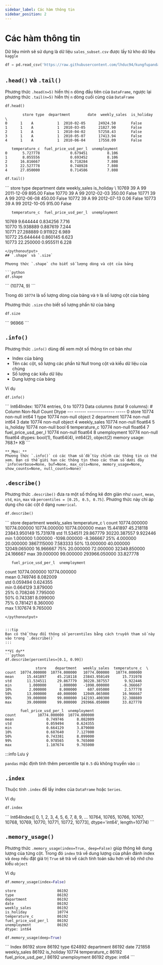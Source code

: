 ```yaml
---
sidebar_label: Các hàm thông tin
sidebar_position: 2
---
```


# Các hàm thông tin


Dữ liệu mình sẽ sử dụng là dữ liệu `sales_subset.csv` được lấy từ kho dữ liệu `kaggle`

```python
df = pd.read_csv('https://raw.githubusercontent.com/lhduc94/kungfupandas/master/data/sales_subset.csv',index_col=['Unnamed: 0'])
```

## `.head()` và `.tail()`

Phương thức `.head(n=5)` hiển thị `n` dòng đầu tiên của `DataFrame`, ngược lại phương thức `.tail(n=5)` hiển thị `n` dòng cuối cùng của `DataFrame`

```python
df.head()
```
```{.python_output}
        store type  department        date  weekly_sales  is_holiday  \
0      1    A           1  2010-02-05      24924.50       False   
1      1    A           1  2010-03-05      21827.90       False   
2      1    A           1  2010-04-02      57258.43       False   
3      1    A           1  2010-05-07      17413.94       False   
4      1    A           1  2010-06-04      17558.09       False 

   temperature_c  fuel_price_usd_per_l  unemployment  
0       5.727778              0.679451         8.106  
1       8.055556              0.693452         8.106  
2      16.816667              0.718284         7.808  
3      22.527778              0.748928         7.808  
4      27.050000              0.714586         7.808  
```
```python
df.tail()
```

<pythonoutput>
```
       store type  department        date  weekly_sales  is_holiday  \
10769     39    A          99  2011-12-09        895.00       False   
10770     39    A          99  2012-02-03        350.00       False   
10771     39    A          99  2012-06-08        450.00       False   
10772     39    A          99  2012-07-13          0.06       False   
10773     39    A          99  2012-10-05        915.00       False   

       temperature_c  fuel_price_usd_per_l  unemployment  
10769       9.644444              0.834256         7.716  
10770      15.938889              0.887619         7.244  
10771      27.288889              0.911922         6.989  
10772      25.644444              0.860145         6.623  
10773      22.250000              0.955511         6.228 

```
</pythonoutput>
## `.shape` và `.size`

Phương thức `.shape` cho biết số lượng dòng và cột của bảng

```python
df.shape
```

<pythonoutput>
```
(10774, 9)
```
</pythonoutput>

Trong dó `10774` là số lượng dòng của bảng và `9` là số lượng cột của bảng

Phương thức `.size` cho biết số lượng phần từ của bảng

```python
df.size
```

<pythonoutput>
```
96966
```
</pythonoutput>

## `.info()`

 Phương thức `.info()` dùng để xem một số thông tin cơ bản như
 
 - Index của bảng
 - Tên các cột, số lượng các phần tử Null trong cột và kiểu dữ liệu của chúng
 - Số lượng các kiểu dữ liệu
 - Dung lượng của bảng

 Ví dụ

```python
df.info()
```

<pythonoutput>
```
<class 'pandas.core.frame.DataFrame'>
Int64Index: 10774 entries, 0 to 10773
Data columns (total 9 columns):
 #   Column                Non-Null Count  Dtype  
---  ------                --------------  -----  
 0   store                 10774 non-null  int64  
 1   type                  10774 non-null  object 
 2   department            10774 non-null  int64  
 3   date                  10774 non-null  object 
 4   weekly_sales          10774 non-null  float64
 5   is_holiday            10774 non-null  bool   
 6   temperature_c         10774 non-null  float64
 7   fuel_price_usd_per_l  10774 non-null  float64
 8   unemployment          10774 non-null  float64
dtypes: bool(1), float64(4), int64(2), object(2)
memory usage: 768.1+ KB
```
</pythonoutput>

```{block2, type='rmdtip'}
**_Mẹo:_**
Phương thức `.info()` có các tham số để tùy chỉnh các thông tin có thể xem. Bạn có thể giới hạn các thông tin theo các tham số dưới đây
`info(verbose=None, buf=None, max_cols=None, memory_usage=None, show_counts=None, null_counts=None)`
``` 

## `.describe()`

Phương thức `.describe()` đưa ra một số thống kê đơn giản như `count`, `mean`, `std`, `min`, `max` và `percentiles = [0.25, 0.5, 0.75]`. Phương thức này chỉ áp dụng cho các cột ở dạng `numerical`.

```python
df.describe()
```

<pythonoutput>
```
              store    department   weekly_sales  temperature_c  \
count  10774.000000  10774.000000   10774.000000   10774.000000   
mean      15.441897     45.218118   23843.950149      15.731978   
std       11.534511     29.867779   30220.387557       9.922446   
min        1.000000      1.000000   -1098.000000      -8.366667   
25%        4.000000     20.000000    3867.115000       7.583333   
50%       13.000000     40.000000   12049.065000      16.966667   
75%       20.000000     72.000000   32349.850000      24.166667   
max       39.000000     99.000000  293966.050000      33.827778   

       fuel_price_usd_per_l  unemployment  
count          10774.000000  10774.000000  
mean               0.749746      8.082009  
std                0.059494      0.624355  
min                0.664129      3.879000  
25%                0.708246      7.795000  
50%                0.743381      8.099000  
75%                0.781421      8.360000  
max                1.107674      9.765000  
```
</pythonoutput>


:::tip
Bạn có thể thay đổi thông số percentiles bằng cách truyền tham số này vào trong `.describe()`
:::

**Ví dụ** 
```python
df.describe(percentiles=[0.1, 0.99])
```

```{.python_output}
              store    department   weekly_sales  temperature_c  \
count  10774.000000  10774.000000   10774.000000   10774.000000   
mean      15.441897     45.218118   23843.950149      15.731978   
std       11.534511     29.867779   30220.387557       9.922446   
min        1.000000      1.000000   -1098.000000      -8.366667   
10%        2.000000      8.000000     607.695000       2.577778   
50%       13.000000     40.000000   12049.065000      16.966667   
99%       39.000000     99.000000  142193.400300      32.388889   
max       39.000000     99.000000  293966.050000      33.827778   

       fuel_price_usd_per_l  unemployment  
count          10774.000000  10774.000000  
mean               0.749746      8.082009  
std                0.059494      0.624355  
min                0.664129      3.879000  
10%                0.687640      7.127000  
50%                0.743381      8.099000  
99%                0.978565      9.765000  
max                1.107674      9.765000   
``` 

:::info Lưu ý

`pandas` mặc định tính  thêm percentile tại `0.5` dù không truyền vào 
:::

## `.index`
Thuộc tính `.index` để lấy index của `DataFrame` hoặc `Series`.

Ví dụ

```python
df.index
```

<pythonoutput>
```
Int64Index([    0,     1,     2,     3,     4,     5,     6,     7,     8,
                9,
            ...
            10764, 10765, 10766, 10767, 10768, 10769, 10770, 10771, 10772,
            10773],
           dtype='int64', length=10774)
```
</pythonoutput>

## `.memory_usage()`

Phương thức `.memory_usage(index=True, deep=False)` giúp thông kê dung lượng của từng cột. Trong đó `index` trả về dung lượng của phần đánh index và `deep` nếu đặt giá trị `True` sẽ trả về cách tính toán sâu hơn về bộ nhớ cho kiểu `object`

Ví dụ

```python
df.memory_usage(index=False)
```

```{.python_output}
store                   86192
type                    86192
department              86192
date                    86192
weekly_sales            86192
is_holiday              10774
temperature_c           86192
fuel_price_usd_per_l    86192
unemployment            86192
dtype: int64
```

```python
df.memory_usage(deep=True) 
```

<pythonoutput> 
```
Index                    86192
store                    86192
type                    624892
department               86192
date                    721858
weekly_sales             86192
is_holiday               10774
temperature_c            86192
fuel_price_usd_per_l     86192
unemployment             86192
dtype: int64
```
</pythonoutput>
